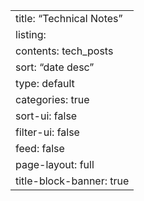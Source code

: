 ---
title: "Technical Notes"
listing:
  contents: tech_posts
  sort: "date desc"
  type: default
  categories: true
  sort-ui: false
  filter-ui: false
  feed: false
page-layout: full
title-block-banner: true
---